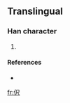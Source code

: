 ==Translingual==

===Han character===
{{Han char|rn=9|rad=人|as=04|sn=6|four=2623<sub>7</sub>|canj=人尸人 (OSO)}}

# {{defn|Han|sort=人04}}

====References====
* {{Han ref|kx=0096.121|hdz=10126.091|uh=4F2C|ud=20268|bh=C9AD|bd=51629}}

[[fr:伬]]